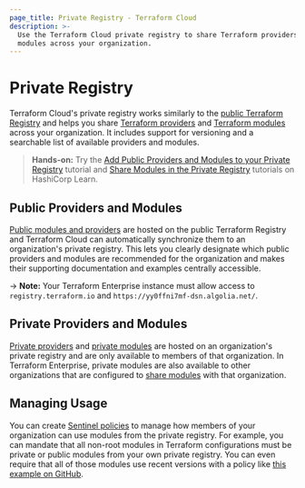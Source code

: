 ```yaml
---
page_title: Private Registry - Terraform Cloud
description: >-
  Use the Terraform Cloud private registry to share Terraform providers and
  modules across your organization.
---
```


# Private Registry

Terraform Cloud's private registry works similarly to the [public Terraform Registry](/registry) and helps you share [Terraform providers](/language/providers) and [Terraform modules](/language/modules) across your organization. It includes support for versioning and a searchable list of available providers and modules.

> **Hands-on:** Try the [Add Public Providers and Modules to your Private Registry](https://learn.hashicorp.com/tutorials/terraform/private-registry-add) tutorial and [Share Modules in the Private Registry](https://learn.hashicorp.com/tutorials/terraform/module-private-registry?in=terraform/modules) tutorials on HashiCorp Learn.

## Public Providers and Modules

[Public modules and providers](/cloud-docs/registry/add) are hosted on the public Terraform Registry and Terraform Cloud can automatically synchronize them to an organization's private registry. This lets you clearly designate which public providers and modules are recommended for the organization and makes their supporting documentation and examples centrally accessible.

-> **Note:** Your Terraform Enterprise instance must allow access to `registry.terraform.io` and `https://yy0ffni7mf-dsn.algolia.net/`.

## Private Providers and Modules

[Private providers](/cloud-docs/registry/publish-providers) and [private modules](/cloud-docs/registry/publish) are hosted on an organization's private registry and are only available to members of that organization. In Terraform Enterprise, private modules are also available to other organizations that are configured to [share modules](/enterprise/admin/application/module-sharing) with that organization.


## Managing Usage

You can create [Sentinel policies](/cloud-docs/sentinel) to manage how members of your organization can use modules from the private registry. For example, you can mandate that all non-root modules in Terraform configurations must be private or public modules from your own private registry. You can even require that all of those modules use recent versions with a policy like [this example on GitHub](https://github.com/hashicorp/terraform-guides/blob/master/governance/third-generation/cloud-agnostic/http-examples/use-recent-versions-from-pmr.sentinel).
